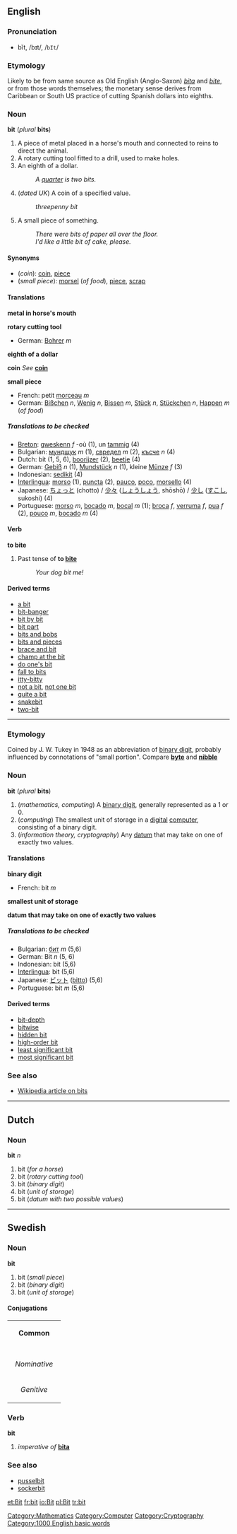 ==English==
=== Pronunciation ===
*bĭt, /bɪt/, /<tt>bIt</tt>/

=== Etymology ===
Likely to be from same source as Old English (Anglo-Saxon) ''[[bita]]'' and ''[[bite#Old English|bite]]'', or from those words themselves; the monetary sense derives from Caribbean or South US practice of cutting Spanish dollars into eighths.

=== Noun ===
'''bit''' (''plural'' '''bits''')

#A piece of metal placed in a horse's mouth and connected to reins to direct the animal. 
#A rotary cutting tool fitted to a drill, used to make holes. 
#An eighth of a dollar.
#:''A [[quarter]] is two bits.''
#(''dated UK'') A coin of a specified value.
#:''threepenny bit''
#A small piece of something.
#:''There were bits of paper all over the floor.''
#:''I'd like a little bit of cake, please.''

====Synonyms====
*(''coin''): [[coin]], [[piece]]
*(''small piece''): [[morsel]] (''of food''), [[piece]], [[scrap]]

==== Translations ====

'''metal in horse's mouth'''
{{top}}
{{mid}}
{{bottom}}

'''rotary cutting tool'''
{{top}}
*German: [[Bohrer]] ''m''
{{mid}}
{{bottom}}

'''eighth of a dollar'''
{{top}}
{{mid}}
{{bottom}}

'''coin'''
''See'' '''[[coin]]'''

'''small piece'''
{{top}}
*French: petit [[morceau]] ''m''
*German: [[Bißchen]] ''n'', [[Wenig]] ''n'', [[Bissen]] ''m'', [[Stück]] ''n'', [[Stückchen]] ''n'', [[Happen#German|Happen]] ''m'' (''of food'')
{{mid}}
{{bottom}}

=====Translations to be checked=====
<!--Remove this section once all of the translations below have been moved into the tables above.-->
{{checktrans}}

*[[Breton]]: [[gweskenn]] ''f'' -où (1), un [[tamm]]ig (4)
*Bulgarian: [[мундщук]] ''m'' (1), [[свредел]] ''m'' (2), [[късче]] ''n'' (4)
*Dutch: bit (1, 5, 6), [[boorijzer]] (2), [[beetje]] (4)
*German: [[Gebiß]] ''n'' (1), [[Mundstück]] ''n'' (1), kleine [[Münze]] ''f'' (3)
*Indonesian: [[sedikit]] (4)
*[[Interlingua]]: [[morso]] (1), [[puncta]] (2), [[pauco]], [[poco]], [[morsello]] (4)
*Japanese: [[ちょっと]] (chotto) / [[少々]] ([[しょうしょう]], shōshō) / [[少し]] ([[すこし]], sukoshi) (4) 
*Portuguese: [[morso]] ''m'', [[bocado]] ''m'', [[bocal]] ''m'' (1); [[broca]] ''f'', [[verruma]] ''f'', [[pua]] ''f'' (2), [[pouco]] ''m'', [[bocado]] ''m'' (4)

==== Verb ====
'''to bite'''

#Past tense of '''to [[bite]]'''
#:''Your dog bit me!''

====Derived terms====
*[[a bit]]<!--adverb: as in "I like it a bit, but not much"-->
*[[bit-banger]]
*[[bit by bit]]
*[[bit part]]
*[[bits and bobs]]
*[[bits and pieces]]
*[[brace and bit]]
*[[champ at the bit]]<!--not "chomp"-->
*[[do one's bit]]
*[[fall to bits]]
*[[itty-bitty]]
*[[not a bit]], [[not one bit]]
*[[quite a bit]]
*[[snakebit]]
*[[two-bit]]

----
=== Etymology ===
Coined by J. W. Tukey in 1948 as an abbreviation of [[binary digit]], probably influenced by connotations of "small portion".  Compare '''[[byte]]''' and '''[[nibble]]'''

=== Noun ===
'''bit''' (''plural'' '''bits''')

#(''mathematics, computing'') A [[binary digit]], generally represented as a 1 or 0.
#(''computing'') The smallest unit of storage in a [[digital]] [[computer]], consisting of a binary digit.
#(''information theory, cryptography'') Any [[datum]] that may take on one of exactly two values.

==== Translations ====

'''binary digit'''
{{top}}
*French: bit ''m''
{{mid}}
{{bottom}}

'''smallest unit of storage'''
{{top}}
{{mid}}
{{bottom}}

'''datum that may take on one of exactly two values'''
{{top}}
{{mid}}
{{bottom}}

=====Translations to be checked=====
<!--Remove this section once all of the translations below have been moved into the tables above.-->
{{checktrans}}

*Bulgarian: [[бит]] ''m'' (5,6)
*German: Bit ''n'' (5, 6)
*Indonesian: bit (5,6)
*[[Interlingua]]: bit (5,6)
*Japanese: [[ビット]] ([[bitto]]) (5,6)
*Portuguese: bit ''m'' (5,6)

====Derived terms====
*[[bit-depth]]
*[[bitwise]]
*[[hidden bit]]
*[[high-order bit]]
*[[least significant bit]]
*[[most significant bit]]

=== See also ===

*[[w:bit|Wikipedia article on bits]]

----
==Dutch==
===Noun===
'''bit''' ''n''

#bit (''for a horse'')
#bit (''rotary cutting tool'')
#bit (''binary digit'')
#bit (''unit of storage'')
#bit (''datum with two possible values'')

----
==Swedish==
===Noun===
'''bit'''

#bit (''small piece'')
#bit (''binary digit'')
#bit (''unit of storage'')

====Conjugations====
{| border=1 cellspacing=0 
| bgcolor=#FFFFF0 colspan=5 align=center | '''Common''' 
|- 
|- bgcolor=#FFFFF0 align=center 
! rowspan=2 | 
| colspan=2 | ''Singular'' 
| colspan=2 | ''Plural'' 
|- bgcolor=#FFFFF0 align=center 
| width=105 | ''Indefinite'' 
| width=105 | ''Definite'' 
| width=105 | ''Indefinite'' 
|  width=105 | ''Definite'' 
|- align=center 
| width=105 bgcolor=#FFFFF0 | ''Nominative'' 
| [[bit]] 
| [[biten]] 
| [[bitar]] 
| [[bitarna]] 
|- align=center 
| width=105 bgcolor=#FFFFF0 | ''Genitive'' 
| [[bits]] 
| [[bitens]] 
| [[bitars]] 
| [[bitarnas]]
|}

===Verb===
'''bit'''

#''imperative of'' '''[[bita]]'''

===See also===
*[[pusselbit]]
*[[sockerbit]]

[[Category:Mathematics]]
[[Category:Computer]]
[[Category:Cryptography]]

[[Category:1000 English basic words]]

[[et:Bit]]
[[fr:bit]]
[[io:Bit]]
[[pl:Bit]]
[[tr:bit]]